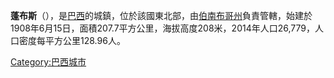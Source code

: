 '''蓬布斯'''（{{lang-pt|Pombos}}），是[[巴西|巴西]]的城鎮，位於該國東北部，由[[伯南布哥州|伯南布哥州]]負責管轄，始建於1908年6月15日，面積207.7平方公里，海拔高度208米，2014年人口26,779，人口密度每平方公里128.96人。

{{coord|8|08|27|S|35|23|45|W|region:BR_type:city_source:kolossus-ptwiki|display=title}}

{{Brazil-geo-stub}}
[[Category:巴西城市|Category:巴西城市]]